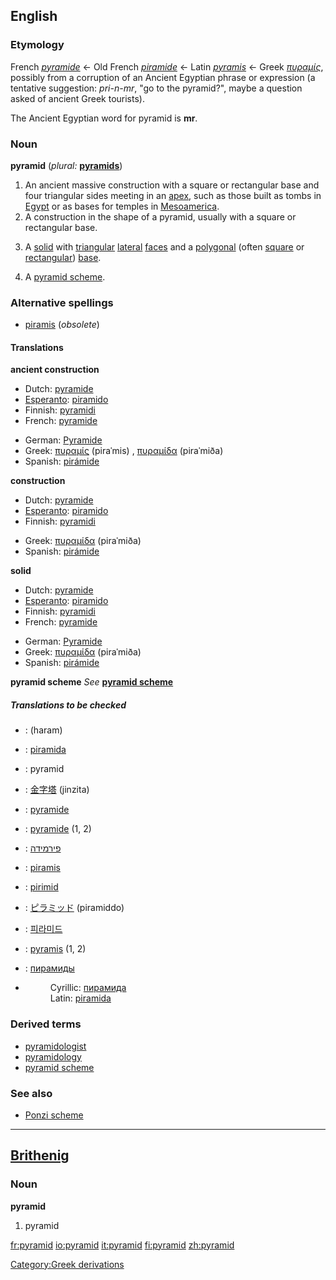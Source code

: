 {{wikipedia}}
==English==

===Etymology===
French ''[[pyramide]]'' ← Old French ''[[piramide]]'' ← Latin ''[[pyramis]]'' ← Greek ''[[πυραμίς]]'', possibly from a corruption of an Ancient Egyptian phrase or expression (a tentative suggestion: ''pri-n-mr'', "go to the pyramid?", maybe a question asked of ancient Greek tourists).

The Ancient Egyptian word for pyramid is '''mr'''.

===Noun===
'''pyramid''' (''plural:'' '''[[pyramids]]''')
#An ancient massive construction with a square or rectangular base and four triangular sides meeting in an [[apex]], such as those built as tombs in [[Egypt]] or as bases for temples in [[Mesoamerica]].
#A construction in the shape of a pyramid, usually with a square or rectangular base.
#{{geometry}} A [[solid]] with [[triangular]] [[lateral]] [[face]]s and a [[polygonal]] (often [[square]] or [[rectangular]]) [[base]].
#A [[pyramid scheme]].
{{seeCites}}

===Alternative spellings===
*[[piramis]] (''obsolete'')

====Translations====
'''ancient construction'''
{{top}}
*Dutch: [[pyramide]] {{f}}
*[[Esperanto]]: [[piramido]]
*Finnish: [[pyramidi]]
*French: [[pyramide]] {{m}}
{{mid}}
*German: [[Pyramide]]
*Greek: [[πυραμίς]] (piraˈmis) {{f}}, [[πυραμίδα]] (piraˈmiða) {{f}}
*Spanish: [[pirámide]]
{{bottom}}

'''construction'''
{{top}}
*Dutch: [[pyramide]] {{f}}
*[[Esperanto]]: [[piramido]]
*Finnish: [[pyramidi]]
{{mid}}
*Greek: [[πυραμίδα]] (piraˈmiða) {{f}}
*Spanish: [[pirámide]]
{{bottom}}

'''solid'''
{{top}}
*Dutch: [[pyramide]] {{f}}
*[[Esperanto]]: [[piramido]]
*Finnish: [[pyramidi]]
*French: [[pyramide]] {{f}}
{{mid}}
*German: [[Pyramide]]
*Greek: [[πυραμίδα]] (piraˈmiða) {{f}}
*Spanish: [[pirámide]]
{{bottom}}

'''pyramid scheme'''
''See'' '''[[pyramid scheme]]'''

=====Translations to be checked=====
<!--Remove this section once all of the translations below have been moved into the tables above.-->
{{checktrans}}

*{{ttbc|Arabic}}: {{ARchar|[[هرم]]}} (haram)
*{{ttbc|Bosnian}}: [[piramida]] {{f}}
*{{ttbc|Brithenig}}: pyramid {{f}}
*{{ttbc|Chinese}}: [[金字塔]] (jinzita)
*{{ttbc|Danish}}: [[pyramide]]
*{{ttbc|French}}: [[pyramide]] {{m}} (1, 2)
*{{ttbc|Hebrew}}: [[פירמידה]] {{f}}
*{{ttbc|Hungarian}}: [[piramis]]
*{{ttbc|Irish}}: [[pirimid]]
*{{ttbc|Japanese}}: [[ピラミッド]] (piramiddo)
*{{ttbc|Korean}}: [[피라미드]]
*{{ttbc|Latin}}: [[pyramis]] {{f}} (1, 2)
*{{ttbc|Russian}}: [[пирамиды]]
*{{ttbc|Serbian}}
*:Cyrillic: [[пирамида]] {{f}}
*:Latin: [[piramida]] {{f}}

===Derived terms===
*[[pyramidologist]]
*[[pyramidology]]
*[[pyramid scheme]]

===See also===
*[[Ponzi scheme]]

----

==[[Brithenig]]==

===Noun===
'''pyramid'''
#pyramid<!--in which sense(s)?-->

[[Category:Greek derivations]]

[[fr:pyramid]]
[[io:pyramid]]
[[it:pyramid]]
[[fi:pyramid]]
[[zh:pyramid]]